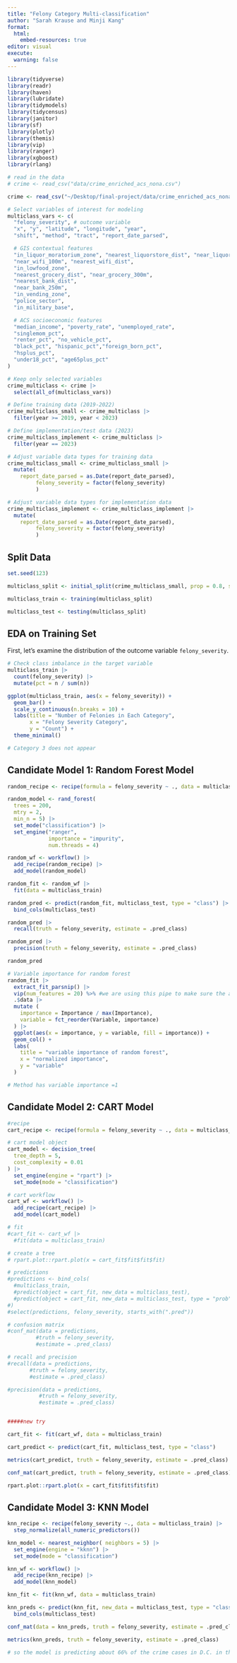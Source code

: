 ```yaml
---
title: "Felony Category Multi-classification"
author: "Sarah Krause and Minji Kang"
format:
  html:
    embed-resources: true
editor: visual
execute:
  warning: false
---
```


```r
library(tidyverse)
library(readr)
library(haven)
library(lubridate)
library(tidymodels)
library(tidycensus)
library(janitor)
library(sf)
library(plotly)
library(themis)
library(vip)
library(ranger)
library(xgboost)
library(rlang)
```

```r
# read in the data
# crime <- read_csv("data/crime_enriched_acs_nona.csv")

crime <- read_csv("~/Desktop/final-project/data/crime_enriched_acs_nona.csv")

```

```r
# Select variables of interest for modeling
multiclass_vars <- c(
  "felony_severity", # outcome variable
  "x", "y", "latitude", "longitude", "year",
  "shift", "method", "tract", "report_date_parsed",

  # GIS contextual features
  "in_liquor_moratorium_zone", "nearest_liquorstore_dist", "near_liquorstore_200m",
  "near_wifi_100m", "nearest_wifi_dist",
  "in_lowfood_zone",
  "nearest_grocery_dist", "near_grocery_300m",
  "nearest_bank_dist",
  "near_bank_250m", 
  "in_vending_zone", 
  "police_sector", 
  "in_military_base",

  # ACS socioeconomic features
  "median_income", "poverty_rate", "unemployed_rate", 
  "singlemom_pct",
  "renter_pct", "no_vehicle_pct", 
  "black_pct", "hispanic_pct","foreign_born_pct", 
  "hsplus_pct", 
  "under18_pct", "age65plus_pct"
)

# Keep only selected variables
crime_multiclass <- crime |> 
  select(all_of(multiclass_vars))

# Define training data (2019-2022)
crime_multiclass_small <- crime_multiclass |>
  filter(year >= 2019, year < 2023)

# Define implementation/test data (2023)
crime_multiclass_implement <- crime_multiclass |>
  filter(year == 2023)

# Adjust variable data types for training data
crime_multiclass_small <- crime_multiclass_small |> 
  mutate(
    report_date_parsed = as.Date(report_date_parsed),
         felony_severity = factor(felony_severity)
         )

# Adjust variable data types for implementation data
crime_multiclass_implement <- crime_multiclass_implement |> 
  mutate(
    report_date_parsed = as.Date(report_date_parsed),
         felony_severity = factor(felony_severity)
         )
```

## Split Data

```r
set.seed(123)

multiclass_split <- initial_split(crime_multiclass_small, prop = 0.8, strata = felony_severity)

multiclass_train <- training(multiclass_split)

multiclass_test <- testing(multiclass_split)
```

## EDA on Training Set

First, let's examine the distribution of the outcome variable `felony_severity`.

```r
# Check class imbalance in the target variable
multiclass_train |> 
  count(felony_severity) |> 
  mutate(pct = n / sum(n))

ggplot(multiclass_train, aes(x = felony_severity)) +
  geom_bar() +
  scale_y_continuous(n.breaks = 10) +
  labs(title = "Number of Felonies in Each Category",
       x = "Felony Severity Category",
       y = "Count") +
  theme_minimal()

# Category 3 does not appear
```

## Candidate Model 1: Random Forest Model

```r
random_recipe <- recipe(formula = felony_severity ~ ., data = multiclass_train)

random_model <- rand_forest(
  trees = 200, 
  mtry = 2,
  min_n = 5) |>
  set_mode("classification") |>
  set_engine("ranger",
             importance = "impurity",
             num.threads = 4)

random_wf <- workflow() |>
  add_recipe(random_recipe) |>
  add_model(random_model)

random_fit <- random_wf |>
  fit(data = multiclass_train)

random_pred <- predict(random_fit, multiclass_test, type = "class") |>
  bind_cols(multiclass_test)

random_pred |>
  recall(truth = felony_severity, estimate = .pred_class)

random_pred |>
  precision(truth = felony_severity, estimate = .pred_class)

random_pred

```

```r
# Variable importance for random forest
random_fit |>
  extract_fit_parsnip() |>
  vip(num_features = 20) %>% #we are using this pipe to make sure the argument works
  .$data |>
  mutate (
    importance = Importance / max(Importance),
    variable = fct_reorder(Variable, importance)
  ) |>
  ggplot(aes(x = importance, y = variable, fill = importance)) +
  geom_col() +
  labs(
    title = "variable importance of random forest",
    x = "normalized importance",
    y = "variable"
  )

# Method has variable importance =1 
```

## Candidate Model 2: CART Model

```r
#recipe
cart_recipe <- recipe(formula = felony_severity ~ ., data = multiclass_train)

# cart model object
cart_model <- decision_tree(
  tree_depth = 5,
  cost_complexity = 0.01
) |>
  set_engine(engine = "rpart") |>
  set_mode(mode = "classification")

# cart workflow
cart_wf <- workflow() |>
  add_recipe(cart_recipe) |>
  add_model(cart_model)

# fit
#cart_fit <- cart_wf |>
  #fit(data = multiclass_train)

# create a tree
# rpart.plot::rpart.plot(x = cart_fit$fit$fit$fit)

# predictions
#predictions <- bind_cols(
  #multiclass_train,
  #predict(object = cart_fit, new_data = multiclass_test),
  #predict(object = cart_fit, new_data = multiclass_test, type = "prob")
#)
#select(predictions, felony_severity, starts_with(".pred"))

# confusion matrix
#conf_mat(data = predictions,
         #truth = felony_severity,
         #estimate = .pred_class)

# recall and precision
#recall(data = predictions,
       #truth = felony_severity,
       #estimate = .pred_class)

#precision(data = predictions,
          #truth = felony_severity,
          #estimate = .pred_class)


#####new try

cart_fit <- fit(cart_wf, data = multiclass_train)

cart_predict <- predict(cart_fit, multiclass_test, type = "class")

metrics(cart_predict, truth = felony_severity, estimate = .pred_class)

conf_mat(cart_predict, truth = felony_severity, estimate = .pred_class)

rpart.plot::rpart.plot(x = cart_fit$fit$fit$fit)

```

## Candidate Model 3: KNN Model

```r

knn_recipe <- recipe(felony_severity ~., data = multiclass_train) |>
  step_normalize(all_numeric_predictors())

knn_model <- nearest_neighbor( neighbors = 5) |>
  set_engine(engine = "kknn") |>
  set_mode(mode = "classification")

knn_wf <- workflow() |>
  add_recipe(knn_recipe) |>
  add_model(knn_model)

knn_fit <- fit(knn_wf, data = multiclass_train)

knn_preds <- predict(knn_fit, new_data = multiclass_test, type = "class") |>
  bind_cols(multiclass_test)

conf_mat(data = knn_preds, truth = felony_severity, estimate = .pred_class)

metrics(knn_preds, truth = felony_severity, estimate = .pred_class)

# so the model is predicting about 66% of the crime cases in D.C. in the correct felony type

```